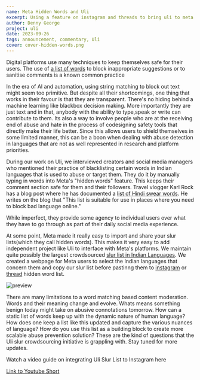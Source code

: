 ```yaml
---
name: Meta Hidden Words and Uli
excerpt: Using a feature on instagram and threads to bring uli to meta's social media platforms
author: Denny George
project: uli
date: 2023-09-26
tags: announcement, commentary, Uli
cover: cover-hidden-words.png
---
```



Digital platforms use many techniques to keep themselves safe for their users. The use of [a list of  words](https://www.wired.com/2016/09/science-swear-words-warning-nsfw-af/) to block inappropriate suggestions or to sanitise comments is a known common practice

In the era of AI and automation, using string matching to block out text might seem too primitive. But despite all their shortcomings, one thing that works in their favour is that they are transparent. There's no hiding behind a machine learning like blackbox decision making. More importantly they are just text and in that, anybody with the ability to type,speak or write can contribute to them. Its also a way to involve people who are at the receiving end of abuse and hate in the process of codesigning safety tools that directly make their life better. Since this allows users to shield themselves in some limited manner, this can be a boon when dealing with abuse detection in languages that are not as well represented in research and platform priorities.

During our work on Uli, we interviewed creators and social media managers who mentioned their practice of blacklisting certain words in Indian languages that is used to abuse or target them. They do it by manually typing in words into Meta's "hidden words" feature. This keeps their comment section safe for them and their followers. Travel vlogger Karl Rock has a blog post where he has documented a [list of Hindi swear words](https://blog.karlrock.com/list-of-common-hindi-swear-words/).  He writes on the blog that "This list is suitable for use in places where you need to block bad language online."

While imperfect, they provide some agency to individual users over what they have to go through as part of their daily social media experience.

At some point, Meta made it really easy to import and share your slur lists(which they call hidden words). This makes it very easy to add independent project like Uli to interface with Meta's platforms. We maintain quite possibly the largest crowdsourced [slur list in Indian Languages](https://github.com/tattle-made/Uli/blob/e2e317727803e214e170169b8506285410d6b37f/browser-extension/plugin/scripts/slur-list.txt#L4). We created a webpage for Meta users to select the Indian languages that concern them and copy our slur list before pastinng them to [instagram](https://uli.tattle.co.in/hidden-words-for-instagram/) or [thread](https://uli.tattle.co.in/hidden-words-for-thread/) hidden word list.

![preview](/cover-hidden-words.png)

There are many limitations to a word matching based content moderation. Words and their meaning change and evolve. Whats means something benign today might take on abusive connotations tomorrow. How can a static list of words keep up with the dynamic nature of human language? How does one keep a list like this updated and capture the various nuances of language? How do you use this list as a building block to create more scalable abuse prevention solution? These are the kind of questions that the Uli slur crowdsourcing initiative is grappling with. Stay tuned for more updates.

Watch a video guide on integrating Uli Slur List to Instagram here


[Link to Youtube Short](https://www.youtube.com/shorts/P1PMwLWIgX0)